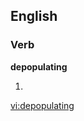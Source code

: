 
==English==

===Verb===
'''depopulating'''

# {{present participle of|[[depopulate]]}}

[[vi:depopulating]]